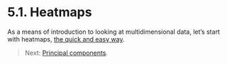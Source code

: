 <style>@import url(style.css);</style>

# 5.1. Heatmaps

As a means of introduction to looking at multidimensional data, let's start with heatmaps, [the quick and easy way](http://flowingdata.com/2010/01/21/how-to-make-a-heatmap-a-quick-and-easy-solution/).

> Next: [Principal components](52_pca.html).
